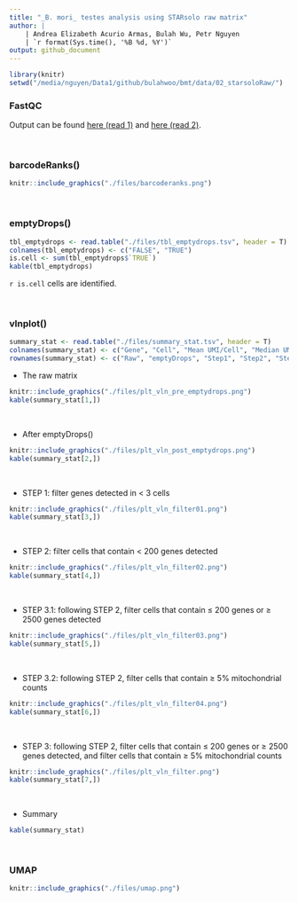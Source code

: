 ```yaml
---
title: "_B. mori_ testes analysis using STARsolo raw matrix"
author: | 
    | Andrea Elizabeth Acurio Armas, Bulah Wu, Petr Nguyen
    | `r format(Sys.time(), '%B %d, %Y')`
output: github_document
---
```


```r
library(knitr)
setwd("/media/nguyen/Data1/github/bulahwoo/bmt/data/02_starsoloRaw/")
```

### FastQC

Output can be found [here (read 1)](../shared/fastqc/read1/fastqc.md) and [here (read 2)](../shared/fastqc/read2/fastqc.md).

&nbsp;

### barcodeRanks()

```r
knitr::include_graphics("./files/barcoderanks.png")
```

&nbsp;

### emptyDrops()

```r
tbl_emptydrops <- read.table("./files/tbl_emptydrops.tsv", header = T)
colnames(tbl_emptydrops) <- c("FALSE", "TRUE")
is.cell <- sum(tbl_emptydrops$`TRUE`)
kable(tbl_emptydrops)
```

`r is.cell` cells are identified.

&nbsp;

### vlnplot()

```r
summary_stat <- read.table("./files/summary_stat.tsv", header = T)
colnames(summary_stat) <- c("Gene", "Cell", "Mean UMI/Cell", "Median UMI/Cell", "Mean Gene/Cell", "Median Gene/Cell")
rownames(summary_stat) <- c("Raw", "emptyDrops", "Step1", "Step2", "Step3.1", "Step3.2", "Step3")
```

- The raw matrix
```r
knitr::include_graphics("./files/plt_vln_pre_emptydrops.png")
kable(summary_stat[1,])
```

&nbsp;

- After emptyDrops()
```r
knitr::include_graphics("./files/plt_vln_post_emptydrops.png")
kable(summary_stat[2,])
```

&nbsp;

- STEP 1: filter genes detected in < 3 cells
```r
knitr::include_graphics("./files/plt_vln_filter01.png")
kable(summary_stat[3,])
```

&nbsp;

- STEP 2: filter cells that contain < 200 genes detected
```r
knitr::include_graphics("./files/plt_vln_filter02.png")
kable(summary_stat[4,])
```

&nbsp;

- STEP 3.1: following STEP 2, filter cells that contain ≤ 200 genes or ≥ 2500 genes detected
```r
knitr::include_graphics("./files/plt_vln_filter03.png")
kable(summary_stat[5,])
```

&nbsp;

- STEP 3.2: following STEP 2, filter cells that contain ≥ 5% mitochondrial counts
```r
knitr::include_graphics("./files/plt_vln_filter04.png")
kable(summary_stat[6,])
```

&nbsp;

- STEP 3: following STEP 2, filter cells that contain ≤ 200 genes or ≥ 2500 genes detected, and filter cells that contain ≥ 5% mitochondrial counts
```r
knitr::include_graphics("./files/plt_vln_filter.png")
kable(summary_stat[7,])
```

&nbsp;

- Summary
```r
kable(summary_stat)
```

&nbsp;

### UMAP
```r
knitr::include_graphics("./files/umap.png")
```

&nbsp;
